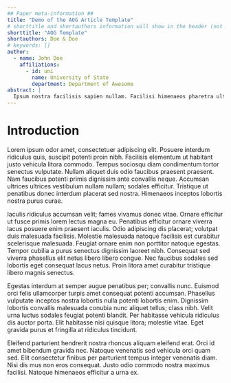 ```yaml
---
## Paper meta-information ##
title: "Demo of the AOG Article Template"
# shorttitle and shortauthors information will show in the header (not required)
shorttitle: "AOG Template"
shortauthors: Doe & Doe
# keywords: []
author:
  - name: John Doe
    affiliations:
      - id: uni
        name: University of State
        department: Department of Awesome
abstract: |
  Ipsum nostra facilisis sapien nullam. Facilisi himenaeos pharetra ultricies scelerisque non fusce quisque aliquam netus tellus. Dictum tellus et sociis quisque ornare ad a natoque magna blandit. Tortor duis aptent cursus lacus inceptos tristique magnis dictumst. Taciti varius nascetur aliquet hac ornare vitae ultricies. Rhoncus primis purus morbi aliquet quam cubilia nullam malesuada ridiculus.
---
```


# Introduction

Lorem ipsum odor amet, consectetuer adipiscing elit. Posuere interdum ridiculus quis, suscipit potenti proin nibh. Facilisis elementum ut habitant justo vehicula litora commodo. Tempus sociosqu diam condimentum tortor senectus vulputate. Nullam aliquet duis odio faucibus praesent praesent. Nam faucibus potenti primis dignissim ante convallis neque. Accumsan ultrices ultrices vestibulum nullam nullam; sodales efficitur. Tristique ut penatibus donec interdum placerat sed nostra. Himenaeos inceptos lobortis nostra purus curae.

Iaculis ridiculus accumsan velit; fames vivamus donec vitae. Ornare efficitur ut fusce primis lorem lectus magna eu. Penatibus efficitur ornare viverra lacus posuere enim praesent iaculis. Odio adipiscing dis placerat; volutpat duis malesuada facilisis. Molestie malesuada natoque facilisis est curabitur scelerisque malesuada. Feugiat ornare enim non porttitor natoque egestas. Tempor cubilia a purus senectus dignissim laoreet nibh. Consequat sed viverra phasellus elit netus libero libero congue. Nec faucibus sodales sed lobortis eget consequat lacus netus. Proin litora amet curabitur tristique libero magnis senectus.

Egestas interdum at semper augue penatibus per; convallis nunc. Euismod orci felis ullamcorper turpis amet consequat potenti accumsan. Phasellus vulputate inceptos nostra lobortis nulla potenti lobortis enim. Dignissim lobortis convallis malesuada conubia nunc aliquet tellus; class nibh. Velit urna luctus sodales feugiat potenti blandit. Per habitasse vehicula ridiculus dis auctor porta. Elit habitasse nisi quisque litora; molestie vitae. Eget gravida purus et fringilla at ridiculus tincidunt.

Eleifend parturient hendrerit nostra rhoncus aliquam eleifend erat. Orci id amet bibendum gravida nec. Natoque venenatis sed vehicula orci quam sed. Elit consectetur finibus per parturient tempus integer venenatis diam. Nisi dis mus non eros consequat. Justo odio commodo nostra maximus facilisi. Natoque himenaeos efficitur a urna ex.
